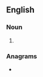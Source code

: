 ==English==

===Noun===
{{head|en|noun form}}

# {{plural of|en|etching}}

===Anagrams===
* {{anagrams|en|a=ceghinst|chesting}}